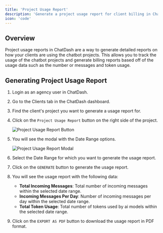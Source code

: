 ```yaml
---
title: 'Project Usage Report'
description: 'Generate a project usage report for client billing in ChatDash'
icon: 'code'
---
```


## Overview

Project usage reports in ChatDash are a way to generate detailed reports on how your clients are using the chatbot projects.
This allows you to track the usage of the chatbot projects and generate billing reports based off of the usage data such as the number or messages and token usage.

## Generating Project Usage Report

1. Login as an agency user in ChatDash.
2. Go to the Clients tab in the ChatDash dashboard.
3. Find the client's project you want to generate a usage report for.
4. Click on the `Project Usage Report` button on the right side of the project.

    ![Project Usage Report Button](../images/project-usage-report-button.png)

5. You will see the modal with the Date Range options.

    ![Project Usage Report Modal](../images/project-usage-report-modal.png)

6. Select the Date Range for which you want to generate the usage report.
7. Click on the `GENERATE` button to generate the usage report.
8. You will see the usage report with the following data:
    - **Total Incoming Messages**: Total number of incoming messages within the selected date range.
    - **Incoming Messages Per Day**: Number of incoming messages per day within the selected date range.
    - **Total Token Usage**: Total number of tokens used by ai models within the selected date range.
9. Click on the `EXPORT AS PDF` button to download the usage report in PDF format.